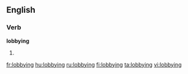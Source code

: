 == English ==
{{wikipedia}}
===Verb===
'''lobbying'''
# {{present participle of|[[lobby]]}}

[[fr:lobbying]]
[[hu:lobbying]]
[[ru:lobbying]]
[[fi:lobbying]]
[[ta:lobbying]]
[[vi:lobbying]]